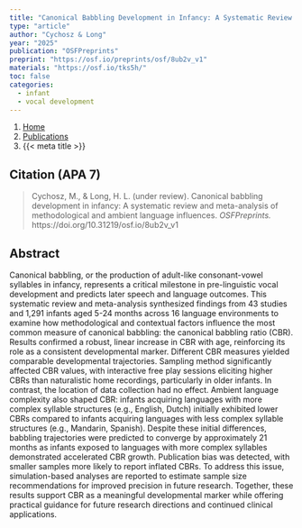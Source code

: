 ```yaml
---
title: "Canonical Babbling Development in Infancy: A Systematic Review and Meta-Analysis of Methodological and Ambient Language Influences"
type: "article"
author: "Cychosz & Long"
year: "2025"
publication: "OSFPreprints"
preprint: "https://osf.io/preprints/osf/8ub2v_v1"
materials: "https://osf.io/tks5h/"
toc: false
categories:
  - infant
  - vocal development
---
```


```{=html}
<nav aria-label="breadcrumb">
  <ol class="breadcrumb">
    <li class="breadcrumb-item"><a href="../../index.html">Home</a></li>
    <li class="breadcrumb-item"><a href="../../publications.html">Publications</a></li>
    <li class="breadcrumb-item active" aria-current="page">{{< meta title >}}</li>
  </ol>
</nav>
```

## Citation (APA 7)

> Cychosz, M., & Long, H. L. (under review). Canonical babbling development in infancy: A systematic review and meta-analysis of methodological and ambient language influences. *OSFPreprints.* https://doi.org/10.31219/osf.io/8ub2v_v1


## Abstract

Canonical babbling, or the production of adult-like consonant-vowel syllables in infancy, represents a critical milestone in pre-linguistic vocal development and predicts later speech and language outcomes. This systematic review and meta-analysis synthesized findings from 43 studies and 1,291 infants aged 5-24 months across 16 language environments to examine how methodological and contextual factors influence the most common measure of canonical babbling: the canonical babbling ratio (CBR). Results confirmed a robust, linear increase in CBR with age, reinforcing its role as a consistent developmental marker. Different CBR measures yielded comparable developmental trajectories. Sampling method significantly affected CBR values, with interactive free play sessions eliciting higher CBRs than naturalistic home recordings, particularly in older infants. In contrast, the location of data collection had no effect. Ambient language complexity also shaped CBR: infants acquiring languages with more complex syllable structures (e.g., English, Dutch) initially exhibited lower CBRs compared to infants acquiring languages with less complex syllable structures (e.g., Mandarin, Spanish). Despite these initial differences, babbling trajectories were predicted to converge by approximately 21 months as infants exposed to languages with more complex syllables demonstrated accelerated CBR growth. Publication bias was detected, with smaller samples more likely to report inflated CBRs. To address this issue, simulation-based analyses are reported to estimate sample size recommendations for improved precision in future research. Together, these results support CBR as a meaningful developmental marker while offering practical guidance for future research directions and continued clinical applications.

